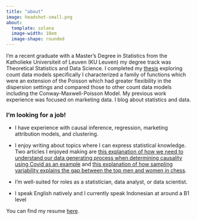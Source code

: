 ```yaml
---
title: "about"
image: headshot-small.png
about:
  template: solana
  image-width: 10em
  image-shape: rounded
---
```


I'm a recent graduate with a Master's Degree in Statistics from the Katholieke Universiteit of Leuven (KU Leuven) my degree track was Theoretical Statistics and Data Science. I completed my [thesis](McMillan_Masters_final.pdf) exploring count data models specifically I characterized a family of functions which were an extension of the Poisson which had greater flexibility in the dispersion settings and compared those to other count data models including the Conway-Maxwell-Poisson Model. My previous work experience was focused on marketing data. I blog about statistics and data.  


### I'm looking for a job!

- I have experience with causal inference, regression, marketing attribution models, and clustering.

- I enjoy writing about topics where I can express statistical knowledge. Two articles I enjoyed making are [this explanation of how we need to understand our data generating process when determining causality using Covid as an example](./post/2024-02-15_covid_causality/) and [this explanation of how sampling variability explains the gap between the top men and women in chess](./post/2024-02-28_chess_ratings_women/).

- I'm well-suited for roles as a statistician, data analyst, or data scientist. 

- I speak English natively and I currently speak Indonesian at around a B1 level
<!-- - I also enjoy bouldering in my spare time and climb 7a+ -->

You can find my resume [here](./resume/).
